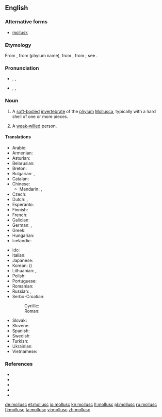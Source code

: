 {{also|mol·lusc}}
==English==
{{wikipedia}}

===Alternative forms===
* {{qualifier|US}} [[mollusk]]

===Etymology===
From {{etyl|fr}} {{term|mollusque|lang=fr}}, from {{etyl|NL.}} {{term|Mollusca}} (phylum name), from {{etyl|la}} {{term|molluscus||thin-shelled|lang=la}}, from {{term|mollis||soft|lang=la}}; see {{proto|ine-pro|mel-}}.

===Pronunciation===
* {{a|RP}} {{enPR|mŏl'əsk}}, {{IPA|/ˈmɒləsk/}}, {{X-SAMPA|/"mQl@sk/}}
* {{a|US}} {{enPR|mäl'əsk}}, {{IPA|/ˈmɑːləsk/}}, {{X-SAMPA|/"mA:l@sk/}}

===Noun===
{{en-noun}}

# A [[soft-bodied]] [[invertebrate]] of the [[phylum]] [[Mollusca]], typically with a hard shell of one or more pieces.
# {{figuratively}} A [[weak-willed]] person.

====Translations====
{{trans-top|soft-bodied invertebrate of phylum Mollusca}}
* Arabic: {{t-|ar|رخوي|m|tr=ríkhwiy|sc=Arab}}
* Armenian: {{t-|hy|փափկամորթ|tr=p’ap’kamort’}}
* Asturian: {{t-|ast|moluscu|m}}
* Belarusian: {{t-|be|малюск|m|tr=maljúsk|sc=Cyrl}}
* Breton: {{t-|br|blotvil}}
* Bulgarian: {{t-|bg|молуска|f|tr=molúska|sc=Cyrl}}, {{t+|bg|мекотело|n|tr=mekotélo|sc=Cyrl}}
* Catalan: {{t-|ca|mol·lusc|m}}
* Chinese:
** Mandarin: {{t-|cmn|軟體動物|sc=Hani}}, {{t-|cmn|软体动物|tr=ruǎntǐ dòngwù|sc=Hani}}
* Czech: {{t+|cs|měkkýš|m}}
* Dutch: {{t+|nl|weekdier|n}}, {{t-|nl|mollusk}}
* Esperanto: {{t-|eo|molusko|xs=Esperanto}}
* Finnish: {{t+|fi|nilviäinen}}
* French: {{t+|fr|mollusque}}
* Galician: {{t-|gl|molusco|m}}
* German: {{t+|de|Weichtier|n}}, {{t+|de|Molluske|f}}
* Greek: {{t+|el|μαλάκιο|n|tr=malákio}}
* Hungarian: {{t-|hu|puhatestű}}
* Icelandic: {{t+|is|lindýr|n}}
{{trans-mid}}
* Ido: {{t+|io|molusko|xs=Ido}}
* Italian: {{t+|it|mollusco|m}}
* Japanese: {{t-|ja|軟体動物|tr=なんたいどうぶつ, nantai-dōbutsu|sc=Jpan}}
* Korean: {{t-|ko|연체 동물|tr=yeonche dongmul|sc=Kore}} ({{t+|ko|軟體動物|sc=Kore}})
* Lithuanian: {{t+|lt|moliuskas|m}}, {{t-|lt|minkštakūnis|m}}
* Polish: {{t+|pl|mięczak|m}}
* Portuguese: {{t+|pt|molusco|m}}
* Romanian: {{t-|ro|moluscă|f}}
* Russian: {{t+|ru|моллюск|m|tr=molljúsk}}, {{t+|ru|мягкотелый|m|tr=mjaxkotélyj}}
* Serbo-Croatian:
*: Cyrillic: {{t-|sh|мекушац|m|sc=Cyrl}}
*: Roman: {{t-|sh|mekušac|m}}
* Slovak: {{t-|sk|mäkkýš|m}}
* Slovene: {{t+|sl|mehkužec|m}}
* Spanish: {{t+|es|molusco|m}}
* Swedish: {{t+|sv|blötdjur|n}}
* Turkish: {{t+|tr|yumuşakça}}
* Ukrainian: {{t-|uk|молюск|m|tr=moljúsk}}
* Vietnamese: {{t-|vi|động vật thân mềm}}
{{trans-bottom}}

===References===
* {{pedialite|Mollusca}}
* {{R:American Heritage 2000|mollusc}}
* {{R:Dictionary.com|mollusc}}
* {{R:CancerWEB|mollusc}}
* {{R:WordNet 2003|mollusc}}

[[de:mollusc]]
[[et:mollusc]]
[[io:mollusc]]
[[kn:mollusc]]
[[lt:mollusc]]
[[pl:mollusc]]
[[ru:mollusc]]
[[fi:mollusc]]
[[ta:mollusc]]
[[vi:mollusc]]
[[zh:mollusc]]